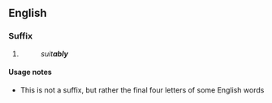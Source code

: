 {{also|ably}}
==English==

===Suffix===
{{en-suffix|sort=ably}}

# {{non-gloss definition|Used to form [[adverb]]s corresponding to [[adjective]]s that end in [[-able]].}}
#: ''suit'''ably'''''

====Usage notes====
* This is not a suffix, but rather the final four letters of some English words